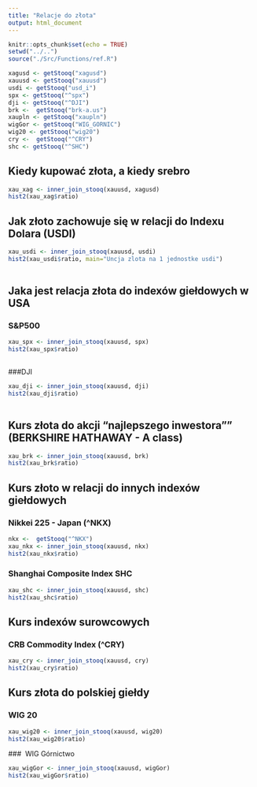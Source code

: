 ```yaml
---
title: "Relacje do złota"
output: html_document
---
```


```r
knitr::opts_chunk$set(echo = TRUE)
setwd("../..")
source("./Src/Functions/ref.R")

xagusd <- getStooq("xagusd")
xauusd <- getStooq("xauusd")
usdi <- getStooq("usd_i")
spx <- getStooq("^spx")
dji <- getStooq("^DJI")
brk <-  getStooq("brk-a.us")
xaupln <- getStooq("xaupln")
wigGor <- getStooq("WIG_GORNIC")
wig20 <- getStooq("wig20")
cry <-  getStooq("^CRY")
shc <- getStooq("^SHC")
```

## Kiedy kupować złota, a kiedy srebro


```r
xau_xag <- inner_join_stooq(xauusd, xagusd)
hist2(xau_xag$ratio)

```

## Jak złoto zachowuje się w relacji do Indexu Dolara (USDI)

```r
xau_usdi <- inner_join_stooq(xauusd, usdi)
hist2(xau_usdi$ratio, main="Uncja zlota na 1 jednostke usdi")
  
```

## Jaka jest relacja złota do indexów giełdowych w USA
### S&P500
```r
xau_spx <- inner_join_stooq(xauusd, spx)
hist2(xau_spx$ratio)
 

``` 

###DJI

```r
xau_dji <- inner_join_stooq(xauusd, dji)
hist2(xau_dji$ratio)
  
``` 
 
 
## Kurs złota do akcji "najlepszego inwestora"" (BERKSHIRE HATHAWAY - A class)

```r
xau_brk <- inner_join_stooq(xauusd, brk)
hist2(xau_brk$ratio)
```

## Kurs złoto w relacji do innych indexów giełdowych 
### Nikkei 225 - Japan (^NKX)

```r
nkx <-  getStooq("^NKX")
xau_nkx <- inner_join_stooq(xauusd, nkx)
hist2(xau_nkx$ratio)
```

### Shanghai Composite Index SHC
```r
xau_shc <- inner_join_stooq(xauusd, shc)
hist2(xau_shc$ratio)
```
  
## Kurs indexów surowcowych
### CRB Commodity Index (^CRY)


```r
xau_cry <- inner_join_stooq(xauusd, cry)
hist2(xau_cry$ratio)
```

  
## Kurs złota do polskiej giełdy
###  WIG 20

```r
xau_wig20 <- inner_join_stooq(xauusd, wig20)
hist2(xau_wig20$ratio)
```
###  WIG Górnictwo
```r
xau_wigGor <- inner_join_stooq(xauusd, wigGor)
hist2(xau_wigGor$ratio)
```
